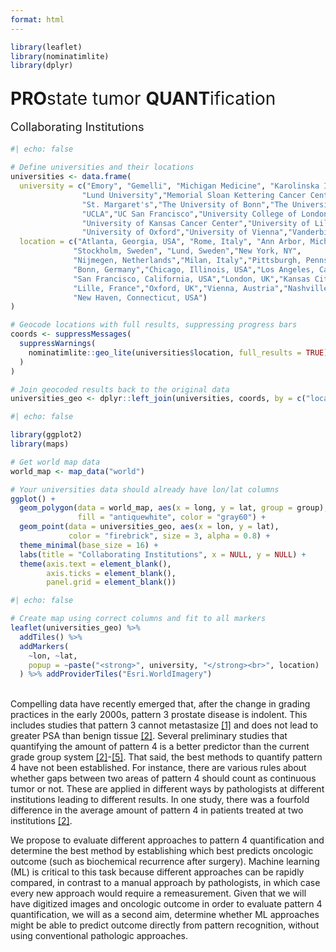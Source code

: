 ```yaml
---
format: html
---
```



```r
library(leaflet)
library(nominatimlite)
library(dplyr)
```

<div class="center-normal" style="font-size:2em; margin-top:1em;"><strong>PRO</strong>state tumor <strong>QUANT</strong>ification</div>

</br>
<div class="center-normal" style="font-size:1.3em; margin-bottom:1em;">Collaborating Institutions</div>

```r
#| echo: false

# Define universities and their locations
universities <- data.frame(
  university = c("Emory", "Gemelli", "Michigan Medicine", "Karolinska Institute",
                "Lund University","Memorial Sloan Kettering Cancer Center","Radboud University Medical Center","San Rafaelle", 
                "St. Margaret's","The University of Bonn","The University of Chicago",
                "UCLA","UC San Francisco","University College of London",
                "University of Kansas Cancer Center","University of Lille Nord de France",
                "University of Oxford","University of Vienna","Vanderbilt","Yale"),
  location = c("Atlanta, Georgia, USA", "Rome, Italy", "Ann Arbor, Michigan, USA", 
              "Stockholm, Sweden", "Lund, Sweden","New York, NY",
              "Nijmegen, Netherlands","Milan, Italy","Pittsburgh, Pennsylvania",
              "Bonn, Germany","Chicago, Illinois, USA","Los Angeles, California, USA",
              "San Francisco, California, USA","London, UK","Kansas City, Missouri, USA",
              "Lille, France","Oxford, UK","Vienna, Austria","Nashville, Tennessee, USA",
              "New Haven, Connecticut, USA")
)

# Geocode locations with full results, suppressing progress bars
coords <- suppressMessages(
  suppressWarnings(
    nominatimlite::geo_lite(universities$location, full_results = TRUE)
  )
)

# Join geocoded results back to the original data
universities_geo <- dplyr::left_join(universities, coords, by = c("location" = "query"))
```


```r
#| echo: false

library(ggplot2)
library(maps)

# Get world map data
world_map <- map_data("world")

# Your universities data should already have lon/lat columns
ggplot() +
  geom_polygon(data = world_map, aes(x = long, y = lat, group = group),
               fill = "antiquewhite", color = "gray60") +
  geom_point(data = universities_geo, aes(x = lon, y = lat),
             color = "firebrick", size = 3, alpha = 0.8) +
  theme_minimal(base_size = 16) +
  labs(title = "Collaborating Institutions", x = NULL, y = NULL) +
  theme(axis.text = element_blank(),
        axis.ticks = element_blank(),
        panel.grid = element_blank())
```

```r
#| echo: false

# Create map using correct columns and fit to all markers
leaflet(universities_geo) %>%
  addTiles() %>%
  addMarkers(
    ~lon, ~lat, 
    popup = ~paste("<strong>", university, "</strong><br>", location)
  ) %>% addProviderTiles("Esri.WorldImagery")
```

</br>
Compelling data have recently emerged that, after the change in grading practices in the early 2000s, pattern 3 prostate disease is indolent. This includes studies that pattern 3 cannot metastasize <a href="literature.qmd#ross2012">[1]</a> and does not lead to greater PSA than benign tissue <a href="literature.qmd#andolfi2022">[2]</a>. Several preliminary studies that quantifying the amount of pattern 4 is a better predictor than the current grade group system <a href="literature.qmd#andolfi2022">[2]</a>-<a href="literature.qmd#bommelaere2022">[5]</a>. That said, the best methods to quantify pattern 4 have not been established. For instance, there are various rules about whether gaps between two areas of pattern 4 should count as continuous tumor or not. These are applied in different ways by pathologists at different institutions leading to different results. In one study, there was a fourfold difference in the average amount of pattern 4 in patients treated at two institutions <a href="literature.qmd#andolfi2022">[2]</a>.

We propose to evaluate different approaches to pattern 4 quantification and determine the best method by establishing which best predicts oncologic outcome (such as biochemical recurrence after surgery). Machine learning (ML) is critical to this task because different approaches can be rapidly compared, in contrast to a manual approach by pathologists, in which case every new approach would require a remeasurement. Given that we will have digitized images and oncologic outcome in order to evaluate pattern 4 quantification, we will as a second aim, determine whether ML approaches might be able to predict outcome directly from pattern recognition, without using conventional pathologic approaches.